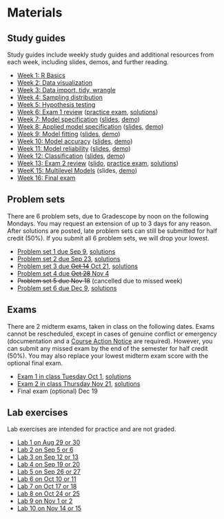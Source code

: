 # Materials

## Study guides 

Study guides include weekly study guides and additional resources from each week, including slides, demos, and further reading.

- [Week 1: R Basics](notes/r-basics.qmd)
- [Week 2: Data visualization](notes/data-visualization.qmd)
- [Week 3: Data import, tidy, wrangle](notes/data-wrangling.qmd) 
- [Week 4: Sampling distribution](notes/sampling-distribution.qmd) 
- [Week 5: Hypothesis testing](notes/hypothesis-testing.qmd) 
- [Week 6: Exam 1 review](notes/exam-1-review.qmd) ([practice exam](/exams/exam-01-practice.qmd), [solutions](/exams/exam-01-practice-solutions.pdf))
- [Week 7: Model specification](notes/model-specification.qmd) ([slides](slides/model-specification.qmd), [demo](https://colab.research.google.com/drive/1Tf-0HLrVwvXzbUpBSNQyhjLSvBVzQYCk?usp=sharing))
- [Week 8: Applied model specification](notes/model-specification-applied.qmd) ([slides](slides/model-specification-applied.qmd), [demo](https://colab.research.google.com/drive/1057npPxqL_uICzotn1nVABDcTwCU6pLG?usp=drive_link))
- [Week 9: Model fitting](notes/model-fitting.qmd) ([slides](slides/model-fitting.qmd), [demo](https://colab.research.google.com/drive/10LCVBpec_f3MEbGpIF-Qz_JtGRBFwUaJ?usp=drive_link))
- [Week 10: Model accuracy](notes/model-accuracy.qmd) ([slides](slides/model-accuracy.qmd), [demo](https://colab.research.google.com/drive/1z8sCbtfCmvlfKB8ICTXGBCUURNuf8muM?usp=drive_link))
- [Week 11: Model reliability](notes/model-reliability.qmd) ([slides](slides/model-reliability.qmd), [demo](https://colab.research.google.com/drive/1pKCCQivt85v6GOiMO6_8BzpECZijNdBS?usp=drive_link))
- [Week 12: Classification](https://docs.google.com/presentation/d/1y6AdgBK51n_8XAVVnaMXy10Qi-OVWeOlVy86fn_rT90/edit?usp=sharing) ([slides](https://docs.google.com/presentation/d/1y6AdgBK51n_8XAVVnaMXy10Qi-OVWeOlVy86fn_rT90/edit?usp=sharing), [demo](https://colab.research.google.com/drive/1qkcfUtXBjhZLP8QFK5ezRuf2jPygPxFm?usp=drive_link))
- [Week 13: Exam 2 review](notes/exam-2-review.qmd) ([slido](https://app.sli.do/event/cxU1dzVyvnxR3gtzH3LT6g/live/questions), [practice exam](/exams/exam-02-practice.qmd), [solutions](/exams/exam-02-practice-solutions.qmd))
- [WeeK 15: Multilevel Models](slides/multilevel-models.qmd) (slides, [demo](https://colab.research.google.com/drive/1qVMAPeGZ5q5IKboKIgHi4RG0H7KFo7VW?usp=drive_link))
- [Week 16: Final exam](notes/exam-final-review.qmd)

## Problem sets

There are 6 problem sets, due to Gradescope by noon on the following Mondays. You may request an extension of up to 3 days for any reason. After solutions are posted, late problem sets can still be submitted for half credit (50%). If you submit all 6 problem sets, we will drop your lowest. 

- [Problem set 1 due Sep 9](psets/pset-01.qmd), [solutions](https://colab.research.google.com/drive/1nj3NLzLEb7ugXH0gssJwkd36_YFeMoCC?usp=sharing)
- [Problem set 2 due Sep 23](psets/pset-02.qmd), [solutions](https://colab.research.google.com/drive/19rSMc6UTUC8E_2-iWXQNEpOjIYQ4prui?usp=sharing)
- [Problem set 3 due ~~Oct 14~~ Oct 21](psets/pset-03.qmd), [solutions](https://colab.research.google.com/drive/1XHjv1ReqSKH8BXzja-N8-XL8OXrFosn-?usp=sharing)
- [Problem set 4 due ~~Oct 28~~ Nov 4](psets/pset-04.qmd)
- ~~Problem set 5 due Nov 18~~ (cancelled due to missed week)
- [Problem set 6 due Dec 9](psets/pset-06.qmd), [solutions](https://colab.research.google.com/drive/1zo-HX3M_qYD-Dn7bQNNu4nufFlFuNyxH?usp=sharing)

<!-- 
    Hi [Professor's Name],

    I’m having a [busy/difficult/etc.] week and was wondering if I could take an extra 3 days to complete the [name of the assignment]? I’d really appreciate it.

    Thank you,
    [Your Name] -->

## Exams

There are 2 midterm exams, taken in class on the following dates. Exams cannot be rescheduled, except in cases of genuine conflict or emergency (documentation and a [Course Action Notice](https://srfs.upenn.edu/student-records/course-action-notices) are required). However, you can submit any missed exam by the end of the semester for half credit (50%). You may also replace your lowest midterm exam score with the optional final exam. 

- [Exam 1 in class Tuesday Oct 1](exams/exam-01.qmd), [solutions](exams/exam-01-solutions.pdf)
- [Exam 2 in class Thursday Nov 21](exams/exam-02.qmd), [solutions](exams/exam-02-solutions.pdf)
- Final exam (optional) Dec 19

## Lab exercises

Lab exercises are intended for practice and are not graded.

- [Lab 1 on Aug 29 or 30](labs/lab-01.qmd)
- [Lab 2 on Sep 5 or 6](labs/lab-02.qmd)
- [Lab 3 on Sep 12 or 13](labs/lab-03.qmd)
- [Lab 4 on Sep 19 or 20](labs/lab-04.qmd)
- [Lab 5 on Sep 26 or 27](labs/lab-05.qmd)
- [Lab 6 on Oct 10 or 11](labs/lab-06.qmd)
- [Lab 7 on Oct 17 or 18](labs/lab-07.qmd)
- [Lab 8 on Oct 24 or 25](labs/lab-08.qmd)
- [Lab 9 on Nov 1 or 2](labs/lab-09.qmd)
- [Lab 10 on Nov 14 or 15](labs/lab-10.qmd)

<!-- ## Practice exercises 

Practice exercies are a self-guided practice tool that takes you through the study guide can use for more practice (before or after the lecture). 

- [Practice 1: R Basics](practice/practice-01.qmd)
- Practice 2: Data visualization
- Practice 3: Data wrangling 
- Practice 4: Sampling distribution 
- Practice 5: Hypothesis testing 
- Practice 6: Model specification 
- Practice 8: Model fitting
- Practice 9: Model accuracy 
- Practice 10: Model reliability 
- Practice 11: Classification 
- Practice 12: Inference
- Practice 15: Multilevel Models 
 -->
